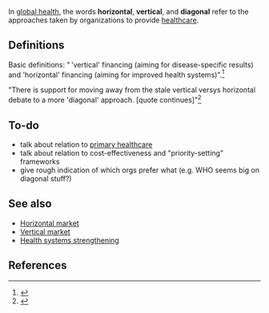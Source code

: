 In [[global health]], the words '''horizontal''', '''vertical''', and '''diagonal''' refer to the approaches taken by organizations to provide [[healthcare]].

==Definitions==

Basic definitions: " 'vertical' financing (aiming for disease-specific results) and 'horizontal' financing (aiming for improved health systems)".<ref>{{cite web |url=http://www.who.int/pmnch/topics/economics/diagonalapproach/en/ |title=Diagonal approach to global fund financing: A cure for the broader malaise of health systems? |publisher=[[World Health Organization]] |authors=Gorik Ooms, Wim Van Damme, Brook K Baker, Paul Zeitz, and Ted Schrecker |date=March 2008 |accessdate=June 14, 2016}}</ref>

"There is support for moving away from the stale vertical versys horizontal debate to a more 'diagonal' approach. [quote continues]"<ref>{{cite web |url=http://www.who.int/healthsystems/GF_strategic_approach_%20HS.pdf |date=September 2007 |title=The Global Fund Strategic Approach to Health Systems Strengthening |publisher=[[World Health Organization]]}}</ref>{{rp|2}}

==To-do==

* talk about relation to [[primary healthcare]]
* talk about relation to cost-effectiveness and "priority-setting" frameworks
* give rough indication of which orgs prefer what (e.g. WHO seems big on diagonal stuff?)

==See also==

* [[Horizontal market]]
* [[Vertical market]]
* [[Health systems strengthening]]

==References==

{{reflist|30em}}


